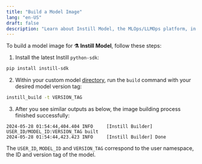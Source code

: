 ```yaml
---
title: "Build a Model Image"
lang: "en-US"
draft: false
description: "Learn about Instill Model, the MLOps/LLMOps platform, in the project Instill Core: https://github.com/instill-ai/instill-core"
---
```


To build a model image for **⚗️ Instill Model**, follow these steps:

1. Install the latest Instill `python-sdk`:

```bash
pip install instill-sdk
```

2. Within your custom model [directory](prepare#model-layout), run the `build`
   command with your desired model version tag:

```bash
instill_build -t VERSION_TAG
```

3. After you see similar outputs as below, the image building process finished
   successfully:

```text
2024-05-28 01:54:44,404.404 INFO     [Instill Builder] USER_ID/MODEL_ID:VERSION_TAG built
2024-05-28 01:54:44,423.423 INFO     [Instill Builder] Done
```

The `USER_ID`, `MODEL_ID` and `VERSION_TAG` correspond to the user namespace, the ID
and version tag of the model.

